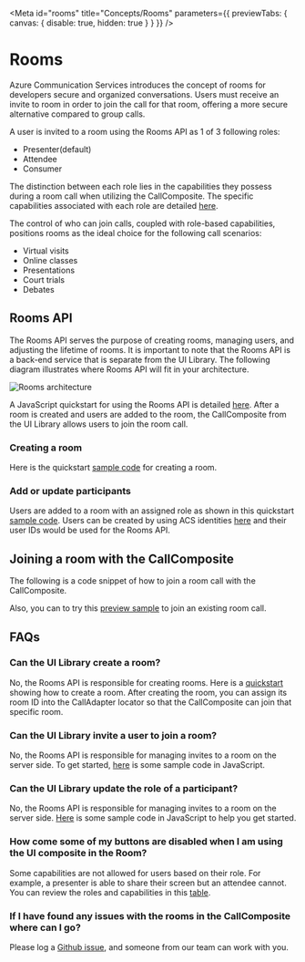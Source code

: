 
<Meta id="rooms" title="Concepts/Rooms" parameters={{ previewTabs: { canvas: { disable: true, hidden: true } } }} />

# Rooms

Azure Communication Services introduces the concept of rooms for developers secure and organized conversations. Users must receive an invite to room in order to join the call for that room, offering a more secure alternative compared to group calls.

A user is invited to a room using the Rooms API as 1 of 3 following roles: 

- Presenter(default)
- Attendee
- Consumer

The distinction between each role lies in the capabilities they possess during a room call when utilizing the CallComposite. The specific capabilities associated with each role are detailed [here](https://learn.microsoft.com/en-us/azure/communication-services/concepts/rooms/room-concept#predefined-participant-roles-and-permissions).

The control of who can join calls, coupled with role-based capabilities, positions rooms as the ideal choice for the following call scenarios:

- Virtual visits
- Online classes
- Presentations
- Court trials
- Debates

## Rooms API

The Rooms API serves the purpose of creating rooms, managing users, and adjusting the lifetime of rooms. It is important to note that the Rooms API is a back-end service that is separate from the UI Library. The following diagram illustrates where Rooms API will fit in your architecture.

<img src="images/rooms-architecture.png" alt="Rooms architecture" />

A JavaScript quickstart for using the Rooms API is detailed [here](https://learn.microsoft.com/en-us/azure/communication-services/quickstarts/rooms/get-started-rooms?tabs=windows&pivots=programming-language-javascript). After a room is created and users are added to the room, the CallComposite from the UI Library allows users to join the room call.

### Creating a room

Here is the quickstart  [sample code](https://learn.microsoft.com/en-us/azure/communication-services/quickstarts/rooms/get-started-rooms?tabs=windows&pivots=programming-language-javascript#initialize-the-room) for creating a room.

### Add or update participants

Users are added to a room with an assigned role as shown in this quickstart [sample code](https://learn.microsoft.com/en-us/azure/communication-services/quickstarts/rooms/get-started-rooms?tabs=windows&pivots=programming-language-javascript#add-or-update-participants). Users can be created by using ACS identities [here](/?path=/docs/identity--page) and their user IDs would be used for the Rooms API.

## Joining a room with the CallComposite

The following is a code snippet of how to join a room call with the CallComposite.

<Source code={RoomsCallSnippetText} />

Also, you can to try this <a href="./?path=/story/composites-call-joinexistingcall--join-existing-call&args=callType:Rooms" target="_blank">preview sample</a> to join an existing room call.

## FAQs

### Can the UI Library create a room?

No, the Rooms API is responsible for creating rooms. Here is a [quickstart](https://learn.microsoft.com/en-us/azure/communication-services/quickstarts/rooms/get-started-rooms?tabs=windows&pivots=programming-language-javascript#create-a-room) showing how to create a room. After creating the room, you can assign its room ID into the CallAdapter locator so that the CallComposite can join that specific room.

### Can the UI Library invite a user to join a room?

No, the Rooms API is responsible for managing invites to a room on the server side. To get started, [here](https://learn.microsoft.com/en-us/azure/communication-services/quickstarts/rooms/get-started-rooms?tabs=windows&pivots=programming-language-javascript#add-or-update-participants) is some sample code in JavaScript.

### Can the UI Library update the role of a participant?

No, the Rooms API is responsible for managing invites to a room on the server side. [Here](https://learn.microsoft.com/en-us/azure/communication-services/quickstarts/rooms/get-started-rooms?tabs=windows&pivots=programming-language-javascript#add-or-update-participants) is some sample code in JavaScript to help you get started.

### How come some of my buttons are disabled when I am using the UI composite in the Room?

Some capabilities are not allowed for users based on their role. For example, a presenter is able to share their screen but an attendee cannot. You can review the roles and capabilities in this [table](https://docs.microsoft.com/en-us/azure/communication-services/concepts/rooms/room-concept#predefined-participant-roles-and-permissions).

### If I have found any issues with the rooms in the CallComposite where can I go?

Please log a [Github issue](https://github.com/Azure/communication-ui-library/issues), and someone from our team can work with you.
